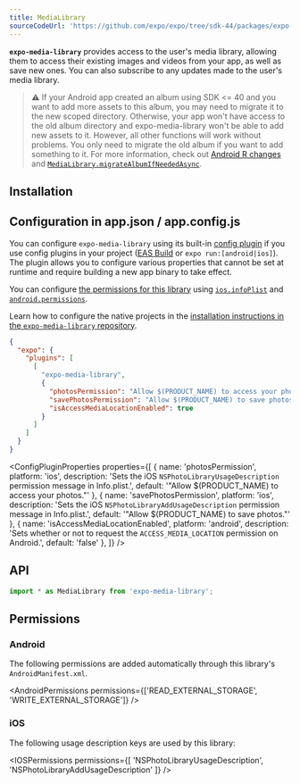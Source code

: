 ```yaml
---
title: MediaLibrary
sourceCodeUrl: 'https://github.com/expo/expo/tree/sdk-44/packages/expo-media-library'
---
```



**`expo-media-library`** provides access to the user's media library, allowing them to access their existing images and videos from your app, as well as save new ones. You can also subscribe to any updates made to the user's media library.

> ⚠️ If your Android app created an album using SDK &lt;= 40 and you want to add more assets to this album, you may need to migrate it to the new scoped directory. Otherwise, your app won't have access to the old album directory and expo-media-library won't be able to add new assets to it. However, all other functions will work without problems. You only need to migrate the old album if you want to add something to it. For more information, check out [Android R changes](https://expo.fyi/android-r) and [`MediaLibrary.migrateAlbumIfNeededAsync`](#medialibrarymigratealbumifneededasyncalbum).

<PlatformsSection android emulator ios simulator />

## Installation

<InstallSection packageName="expo-media-library" />

## Configuration in app.json / app.config.js

You can configure `expo-media-library` using its built-in [config plugin](../../../guides/config-plugins.mdx) if you use config plugins in your project ([EAS Build](../../../build/introduction.mdx) or `expo run:[android|ios]`). The plugin allows you to configure various properties that cannot be set at runtime and require building a new app binary to take effect.

<ConfigClassic>

You can configure [the permissions for this library](#permissions) using [`ios.infoPlist`](../config/app.mdx#infoplist) and [`android.permissions`](../config/app.mdx#permissions).

</ConfigClassic>

<ConfigReactNative>

Learn how to configure the native projects in the [installation instructions in the `expo-media-library` repository](https://github.com/expo/expo/tree/main/packages/expo-media-library#installation-in-bare-react-native-projects).

</ConfigReactNative>

<ConfigPluginExample>

```json
{
  "expo": {
    "plugins": [
      [
        "expo-media-library",
        {
          "photosPermission": "Allow $(PRODUCT_NAME) to access your photos.",
          "savePhotosPermission": "Allow $(PRODUCT_NAME) to save photos.",
          "isAccessMediaLocationEnabled": true
        }
      ]
    ]
  }
}
```

</ConfigPluginExample>

<ConfigPluginProperties properties={[
{ name: 'photosPermission', platform: 'ios', description: 'Sets the iOS `NSPhotoLibraryUsageDescription` permission message in Info.plist.', default: '"Allow $(PRODUCT_NAME) to access your photos."' },
{ name: 'savePhotosPermission', platform: 'ios', description: 'Sets the iOS `NSPhotoLibraryAddUsageDescription` permission message in Info.plist.', default: '"Allow $(PRODUCT_NAME) to save photos."' },
{ name: 'isAccessMediaLocationEnabled', platform: 'android', description: 'Sets whether or not to request the `ACCESS_MEDIA_LOCATION` permission on Android.', default: 'false' },
]} />

## API

```js
import * as MediaLibrary from 'expo-media-library';
```

<APISection packageName="expo-media-library" apiName="MediaLibrary" />

## Permissions

### Android

The following permissions are added automatically through this library's `AndroidManifest.xml`.

<AndroidPermissions permissions={['READ_EXTERNAL_STORAGE', 'WRITE_EXTERNAL_STORAGE']} />

### iOS

The following usage description keys are used by this library:

<IOSPermissions permissions={[ 'NSPhotoLibraryUsageDescription', 'NSPhotoLibraryAddUsageDescription' ]} />
